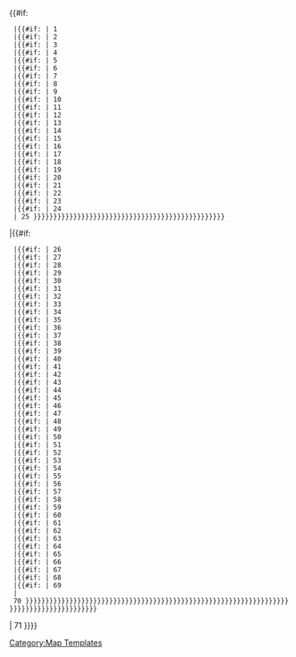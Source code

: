 <!--
There is an expansion limit of 40 for nested parser functions
-->{{#if: {{{1|}}}{{{2|}}}{{{3|}}}{{{4|}}}{{{5|}}}{{{6|}}}{{{7|}}}{{{8|}}}{{{9|}}}{{{10|}}}{{{11|}}}{{{12|}}}{{{13|}}}{{{14|}}}{{{15|}}}{{{16|}}}{{{17|}}}{{{18|}}}{{{19|}}}{{{20|}}}{{{21|}}}{{{22|}}}{{{23|}}}{{{24|}}}{{{25|}}}
  |{{#if:{{{1|}}} | 1
  |{{#if:{{{2|}}} | 2
  |{{#if:{{{3|}}} | 3
  |{{#if:{{{4|}}} | 4
  |{{#if:{{{5|}}} | 5
  |{{#if:{{{6|}}} | 6
  |{{#if:{{{7|}}} | 7
  |{{#if:{{{8|}}} | 8
  |{{#if:{{{9|}}} | 9
  |{{#if:{{{10|}}} | 10
  |{{#if:{{{11|}}} | 11
  |{{#if:{{{12|}}} | 12
  |{{#if:{{{13|}}} | 13
  |{{#if:{{{14|}}} | 14
  |{{#if:{{{15|}}} | 15
  |{{#if:{{{16|}}} | 16
  |{{#if:{{{17|}}} | 17
  |{{#if:{{{18|}}} | 18
  |{{#if:{{{19|}}} | 19
  |{{#if:{{{20|}}} | 20
  |{{#if:{{{21|}}} | 21
  |{{#if:{{{22|}}} | 22
  |{{#if:{{{23|}}} | 23
  |{{#if:{{{24|}}} | 24
  | 25 }}}}}}}}}}}}}}}}}}}}}}}}}}}}}}}}}}}}}}}}}}}}}}}}
|{{#if:{{{26|}}}{{{27|}}}{{{28|}}}{{{29|}}}{{{30|}}}{{{31|}}}{{{32|}}}{{{33|}}}{{{34|}}}{{{35|}}}{{{36|}}}{{{37|}}}{{{38|}}}{{{39|}}}{{{40|}}}{{{41|}}}{{{42|}}}{{{43|}}}{{{44|}}}{{{45|}}}{{{46|}}}{{{47|}}}{{{48|}}}{{{49|}}}{{{50|}}}{{{51|}}}{{{52|}}}{{{53|}}}{{{54|}}}{{{55|}}}{{{56|}}}{{{57|}}}{{{58|}}}{{{59|}}}{{{60|}}}{{{61|}}}{{{62|}}}{{{63|}}}{{{64|}}}{{{65|}}}{{{66|}}}{{{67|}}}{{{68|}}}{{{69|}}}{{{70|}}}
  |{{#if:{{{26|}}} | 26
  |{{#if:{{{27|}}} | 27
  |{{#if:{{{28|}}} | 28
  |{{#if:{{{29|}}} | 29
  |{{#if:{{{30|}}} | 30
  |{{#if:{{{31|}}} | 31
  |{{#if:{{{32|}}} | 32
  |{{#if:{{{33|}}} | 33
  |{{#if:{{{34|}}} | 34
  |{{#if:{{{35|}}} | 35
  |{{#if:{{{36|}}} | 36
  |{{#if:{{{37|}}} | 37
  |{{#if:{{{38|}}} | 38
  |{{#if:{{{39|}}} | 39
  |{{#if:{{{40|}}} | 40
  |{{#if:{{{41|}}} | 41
  |{{#if:{{{42|}}} | 42
  |{{#if:{{{43|}}} | 43
  |{{#if:{{{44|}}} | 44
  |{{#if:{{{45|}}} | 45
  |{{#if:{{{46|}}} | 46
  |{{#if:{{{47|}}} | 47
  |{{#if:{{{48|}}} | 48
  |{{#if:{{{49|}}} | 49
  |{{#if:{{{50|}}} | 50
  |{{#if:{{{51|}}} | 51
  |{{#if:{{{52|}}} | 52
  |{{#if:{{{53|}}} | 53
  |{{#if:{{{54|}}} | 54
  |{{#if:{{{55|}}} | 55
  |{{#if:{{{56|}}} | 56
  |{{#if:{{{57|}}} | 57
  |{{#if:{{{58|}}} | 58
  |{{#if:{{{59|}}} | 59
  |{{#if:{{{60|}}} | 60
  |{{#if:{{{61|}}} | 61
  |{{#if:{{{62|}}} | 62
  |{{#if:{{{63|}}} | 63
  |{{#if:{{{64|}}} | 64
  |{{#if:{{{65|}}} | 65
  |{{#if:{{{66|}}} | 66
  |{{#if:{{{67|}}} | 67
  |{{#if:{{{68|}}} | 68
  |{{#if:{{{69|}}} | 69
  | 70 }}}}}}}}}}}}}}}}}}}}}}}}}}}}}}}}}}}}}}}}}}}}}}}}}}}}}}}}}}}}}}}}}}}}}}}}}}}}}}}}}}}}}}}}
| 71 }}}}<noinclude>
[[Category:Map Templates]]
</noinclude>
